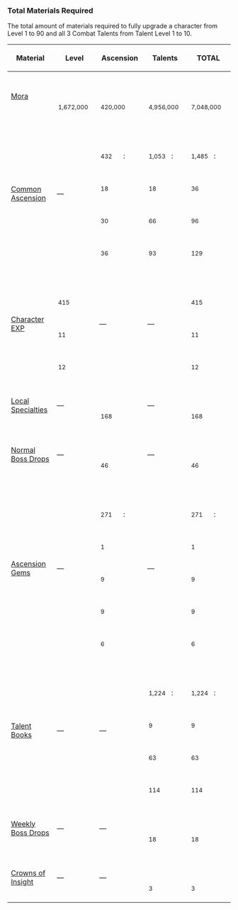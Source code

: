 <noinclude>{{Sandbox}}</noinclude>
===Total Materials Required===
The total amount of materials required to fully upgrade a character from Level 1 to 90 and all 3 Combat Talents from Talent Level 1 to 10.
{| class="wikitable" style="width: 100%; text-align: center;"
!Material
!Level
!Ascension
!Talents
!TOTAL
|-
| style="text-align: left;" |[[Mora]]
|<span style="display: inline-block; margin:3px; line-height: 1em;" class="character hidden"><!--
--><span style="display: inline-block; width: 48px; height: 48px; margin-bottom: 3px;"><!--
-->{{Card|Mora|mini=1}}</span><br /><small>1,672,000</small></span>
|<span style="display: inline-block; margin:3px; line-height: 1em;" class="character hidden"><!--
--><span style="display: inline-block; width: 48px; height: 48px; margin-bottom: 3px;"><!--
-->{{Card|Mora|mini=1}}</span><br /><!--
--><small>420,000</small></span>
|<span style="display: inline-block; margin:3px; line-height: 1em;" class="character hidden"><!--
--><span style="display: inline-block; width: 48px; height: 48px; margin-bottom: 3px;"><!--
-->{{Card|Mora|mini=1}}</span><br /><!--
--><small>4,956,000</small></span>
|<span style="display: inline-block; margin:3px; line-height: 1em;" class="character hidden"><!--
--><span style="display: inline-block; width: 48px; height: 48px; margin-bottom: 3px;"><!--
-->{{Card|Mora|mini=1}}</span><br /><!--
--><small>7,048,000</small></span>
|-
| style="text-align: left;" |[[Common Ascension Materials|Common Ascension]]
|&mdash;
|<span style="display: inline-block; margin:3px; line-height: 1em;" class="character hidden"><!--
--><span style="display: inline-block; width: 48px; height: 48px; margin-bottom: 3px;"><!--
-->{{Card|rarity=1|mini=1}}</span><br /><!--
--><small>432</small></span>:<br />
<span style="display: inline-block; margin:3px; line-height: 1em;" class="character hidden"><!--
--><span style="display: inline-block; width: 48px; height: 48px; margin-bottom: 3px;"><!--
-->{{Card|rarity=1|mini=1}}</span><br /><!--
--><small>18</small></span><span style="display: inline-block; margin:3px; line-height: 1em;" class="character hidden"><!--
--><span style="display: inline-block; width: 48px; height: 48px; margin-bottom: 3px;"><!--
-->{{Card|rarity=2|mini=1}}</span><br /><!--
--><small>30</small></span><span style="display: inline-block; margin:3px; line-height: 1em;" class="character hidden"><!--
--><span style="display: inline-block; width: 48px; height: 48px; margin-bottom: 3px;"><!--
-->{{Card|rarity=3|mini=1}}</span><br /><!--
--><small>36</small></span>
|<span style="display: inline-block; margin:3px; line-height: 1em;" class="character hidden"><!--
--><span style="display: inline-block; width: 48px; height: 48px; margin-bottom: 3px;"><!--
-->{{Card|rarity=1|mini=1}}</span><br /><!--
--><small>1,053</small></span>:<br />
<span style="display: inline-block; margin:3px; line-height: 1em;" class="character hidden"><!--
--><span style="display: inline-block; width: 48px; height: 48px; margin-bottom: 3px;"><!--
-->{{Card|rarity=1|mini=1}}</span><br /><!--
--><small>18</small></span><span style="display: inline-block; margin:3px; line-height: 1em;" class="character hidden"><!--
--><span style="display: inline-block; width: 48px; height: 48px; margin-bottom: 3px;"><!--
-->{{Card|rarity=2|mini=1}}</span><br /><!--
--><small>66</small></span><span style="display: inline-block; margin:3px; line-height: 1em;" class="character hidden"><!--
--><span style="display: inline-block; width: 48px; height: 48px; margin-bottom: 3px;"><!--
-->{{Card|rarity=3|mini=1}}</span><br /><!--
--><small>93</small></span>
|<span style="display: inline-block; margin:3px; line-height: 1em;" class="character hidden"><!--
--><span style="display: inline-block; width: 48px; height: 48px; margin-bottom: 3px;"><!--
-->{{Card|rarity=1|mini=1}}</span><br /><!--
--><small>1,485</small></span>:<br />
<span style="display: inline-block; margin:3px; line-height: 1em;" class="character hidden"><!--
--><span style="display: inline-block; width: 48px; height: 48px; margin-bottom: 3px;"><!--
-->{{Card|rarity=1|mini=1}}</span><br /><!--
--><small>36</small></span><span style="display: inline-block; margin:3px; line-height: 1em;" class="character hidden"><!--
--><span style="display: inline-block; width: 48px; height: 48px; margin-bottom: 3px;"><!--
-->{{Card|rarity=2|mini=1}}</span><br /><!--
--><small>96</small></span><span style="display: inline-block; margin:3px; line-height: 1em;" class="character hidden"><!--
--><span style="display: inline-block; width: 48px; height: 48px; margin-bottom: 3px;"><!--
-->{{Card|rarity=3|mini=1}}</span><br /><!--
--><small>129</small></span>
|-
| style="text-align: left;" |[[Character EXP]]
|<span style="display: inline-block; margin:3px; line-height: 1em;" class="character hidden"><!--
--><span style="display: inline-block; width: 48px; height: 48px; margin-bottom: 3px;"><!--
-->{{Card|Hero's Wit|mini=1}}</span><br /><small>415</small></span><span style="display: inline-block; margin:3px; line-height: 1em;" class="character hidden"><!--
--><span style="display: inline-block; width: 48px; height: 48px; margin-bottom: 3px;"><!--
-->{{Card|Adventurer's Experience|mini=1}}</span><br /><small>11</small></span><span style="display: inline-block; margin:3px; line-height: 1em;" class="character hidden"><!--
--><span style="display: inline-block; width: 48px; height: 48px; margin-bottom: 3px;"><!--
-->{{Card|Wanderer's Advice|mini=1}}</span><br /><small>12</small></span>
|&mdash;
|&mdash;
|<span style="display: inline-block; margin:3px; line-height: 1em;" class="character hidden"><!--
--><span style="display: inline-block; width: 48px; height: 48px; margin-bottom: 3px;"><!--
-->{{Card|Hero's Wit|mini=1}}</span><br /><small>415</small></span><span style="display: inline-block; margin:3px; line-height: 1em;" class="character hidden"><!--
--><span style="display: inline-block; width: 48px; height: 48px; margin-bottom: 3px;"><!--
-->{{Card|Adventurer's Experience|mini=1}}</span><br /><small>11</small></span><span style="display: inline-block; margin:3px; line-height: 1em;" class="character hidden"><!--
--><span style="display: inline-block; width: 48px; height: 48px; margin-bottom: 3px;"><!--
-->{{Card|Wanderer's Advice|mini=1}}</span><br /><small>12</small></span>
|-
| style="text-align: left;" |[[Local Specialties]]
|&mdash;
|<span style="display: inline-block; margin:3px; line-height: 1em;" class="character hidden"><!--
--><span style="display: inline-block; width: 48px; height: 48px; margin-bottom: 3px;"><!--
-->{{Card|rarity=1|mini=1}}</span><br /><!--
--><small>168</small></span>
|&mdash;
|<span style="display: inline-block; margin:3px; line-height: 1em;" class="character hidden"><!--
--><span style="display: inline-block; width: 48px; height: 48px; margin-bottom: 3px;"><!--
-->{{Card|rarity=1|mini=1}}</span><br /><!--
--><small>168</small></span>
|-
| style="text-align: left;" |[[Normal Boss Material|Normal Boss Drops]]
|&mdash;
|<span style="display: inline-block; margin:3px; line-height: 1em;" class="character hidden"><!--
--><span style="display: inline-block; width: 48px; height: 48px; margin-bottom: 3px;"><!--
-->{{Card|rarity=4|mini=1}}</span><br /><!--
--><small>46</small></span>
|&mdash;
|<span style="display: inline-block; margin:3px; line-height: 1em;" class="character hidden"><!--
--><span style="display: inline-block; width: 48px; height: 48px; margin-bottom: 3px;"><!--
-->{{Card|rarity=4|mini=1}}</span><br /><!--
--><small>46</small></span>
|-
| style="text-align: left;" |[[Ascension Gem]]s
|&mdash;
|<span style="display: inline-block; margin:3px; line-height: 1em;" class="character hidden"><!--
--><span style="display: inline-block; width: 48px; height: 48px; margin-bottom: 3px;"><!--
-->{{Card|rarity=2|mini=1}}</span><br /><!--
--><small>271</small></span>:<br />
<span style="display: inline-block; margin:3px; line-height: 1em;" class="character hidden"><!--
--><span style="display: inline-block; width: 48px; height: 48px; margin-bottom: 3px;"><!--
-->{{Card|rarity=2|mini=1}}</span><br /><!--
--><small>1</small></span><span style="display: inline-block; margin:3px; line-height: 1em;" class="character hidden"><!--
--><span style="display: inline-block; width: 48px; height: 48px; margin-bottom: 3px;"><!--
-->{{Card|rarity=3|mini=1}}</span><br /><!--
--><small>9</small></span><span style="display: inline-block; margin:3px; line-height: 1em;" class="character hidden"><!--
--><span style="display: inline-block; width: 48px; height: 48px; margin-bottom: 3px;"><!--
-->{{Card|rarity=4|mini=1}}</span><br /><!--
--><small>9</small></span><span style="display: inline-block; margin:3px; line-height: 1em;" class="character hidden"><!--
--><span style="display: inline-block; width: 48px; height: 48px; margin-bottom: 3px;"><!--
-->{{Card|rarity=5|mini=1}}</span><br /><!--
--><small>6</small></span>
|&mdash;
|<span style="display: inline-block; margin:3px; line-height: 1em;" class="character hidden"><!--
--><span style="display: inline-block; width: 48px; height: 48px; margin-bottom: 3px;"><!--
-->{{Card|rarity=2|mini=1}}</span><br /><!--
--><small>271</small></span>:<br />
<span style="display: inline-block; margin:3px; line-height: 1em;" class="character hidden"><!--
--><span style="display: inline-block; width: 48px; height: 48px; margin-bottom: 3px;"><!--
-->{{Card|rarity=2|mini=1}}</span><br /><!--
--><small>1</small></span><span style="display: inline-block; margin:3px; line-height: 1em;" class="character hidden"><!--
--><span style="display: inline-block; width: 48px; height: 48px; margin-bottom: 3px;"><!--
-->{{Card|rarity=3|mini=1}}</span><br /><!--
--><small>9</small></span><span style="display: inline-block; margin:3px; line-height: 1em;" class="character hidden"><!--
--><span style="display: inline-block; width: 48px; height: 48px; margin-bottom: 3px;"><!--
-->{{Card|rarity=4|mini=1}}</span><br /><!--
--><small>9</small></span><span style="display: inline-block; margin:3px; line-height: 1em;" class="character hidden"><!--
--><span style="display: inline-block; width: 48px; height: 48px; margin-bottom: 3px;"><!--
-->{{Card|rarity=5|mini=1}}</span><br /><!--
--><small>6</small></span>
|-
| style="text-align: left;" |[[Talent Books]]
|&mdash;
|&mdash;
|<span style="display: inline-block; margin:3px; line-height: 1em;" class="character hidden"><!--
--><span style="display: inline-block; width: 48px; height: 48px; margin-bottom: 3px;"><!--
-->{{Card|rarity=2|mini=1}}</span><br /><!--
--><small>1,224</small></span>:<br />
<span style="display: inline-block; margin:3px; line-height: 1em;" class="character hidden"><!--
--><span style="display: inline-block; width: 48px; height: 48px; margin-bottom: 3px;"><!--
-->{{Card|rarity=2|mini=1}}</span><br /><!--
--><small>9</small></span><span style="display: inline-block; margin:3px; line-height: 1em;" class="character hidden"><!--
--><span style="display: inline-block; width: 48px; height: 48px; margin-bottom: 3px;"><!--
-->{{Card|rarity=3|mini=1}}</span><br /><!--
--><small>63</small></span><span style="display: inline-block; margin:3px; line-height: 1em;" class="character hidden"><!--
--><span style="display: inline-block; width: 48px; height: 48px; margin-bottom: 3px;"><!--
-->{{Card|rarity=4|mini=1}}</span><br /><!--
--><small>114</small></span>
|<span style="display: inline-block; margin:3px; line-height: 1em;" class="character hidden"><!--
--><span style="display: inline-block; width: 48px; height: 48px; margin-bottom: 3px;"><!--
-->{{Card|rarity=2|mini=1}}</span><br /><!--
--><small>1,224</small></span>:<br />
<span style="display: inline-block; margin:3px; line-height: 1em;" class="character hidden"><!--
--><span style="display: inline-block; width: 48px; height: 48px; margin-bottom: 3px;"><!--
-->{{Card|rarity=2|mini=1}}</span><br /><!--
--><small>9</small></span><span style="display: inline-block; margin:3px; line-height: 1em;" class="character hidden"><!--
--><span style="display: inline-block; width: 48px; height: 48px; margin-bottom: 3px;"><!--
-->{{Card|rarity=3|mini=1}}</span><br /><!--
--><small>63</small></span><span style="display: inline-block; margin:3px; line-height: 1em;" class="character hidden"><!--
--><span style="display: inline-block; width: 48px; height: 48px; margin-bottom: 3px;"><!--
-->{{Card|rarity=4|mini=1}}</span><br /><!--
--><small>114</small></span>
|-
| style="text-align: left;" |[[Weekly Boss Drop]]s
|&mdash;
|&mdash;
|<span style="display: inline-block; margin:3px; line-height: 1em;" class="character hidden"><!--
--><span style="display: inline-block; width: 48px; height: 48px; margin-bottom: 3px;"><!--
-->{{Card|rarity=5|mini=1}}</span><br /><!--
--><small>18</small></span>
|<span style="display: inline-block; margin:3px; line-height: 1em;" class="character hidden"><!--
--><span style="display: inline-block; width: 48px; height: 48px; margin-bottom: 3px;"><!--
-->{{Card|rarity=5|mini=1}}</span><br /><!--
--><small>18</small></span>
|-
| style="text-align: left;" |[[Crown of Insight|Crowns of Insight]]
|&mdash;
|&mdash;
|<span style="display: inline-block; margin:3px; line-height: 1em;" class="character hidden"><!--
--><span style="display: inline-block; width: 48px; height: 48px; margin-bottom: 3px;"><!--
-->{{Card|Crown of Insight|mini=1}}</span><br /><!--
--><small>3</small></span>
|<span style="display: inline-block; margin:3px; line-height: 1em;" class="character hidden"><!--
--><span style="display: inline-block; width: 48px; height: 48px; margin-bottom: 3px;"><!--
-->{{Card|Crown of Insight|mini=1}}</span><br /><!--
--><small>3</small></span>
|}